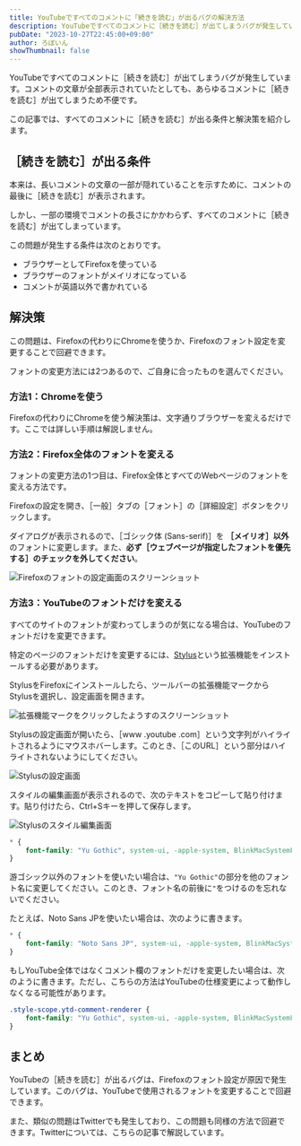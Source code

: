 ```yaml
---
title: YouTubeですべてのコメントに「続きを読む」が出るバグの解決方法
description: YouTubeですべてのコメントに［続きを読む］が出てしまうバグが発生しています。コメントの文章が全部表示されていたとしても、あらゆるコメントに［続きを読む］が出てしまうため不便です。この記事では、すべてのコメントに［続きを読む］が出る条件と解決策を紹介します。
pubDate: "2023-10-27T22:45:00+09:00"
author: ろぼいん
showThumbnail: false
---
```



YouTubeですべてのコメントに［続きを読む］が出てしまうバグが発生しています。コメントの文章が全部表示されていたとしても、あらゆるコメントに［続きを読む］が出てしまうため不便です。

この記事では、すべてのコメントに［続きを読む］が出る条件と解決策を紹介します。

## ［続きを読む］が出る条件

本来は、長いコメントの文章の一部が隠れていることを示すために、コメントの最後に［続きを読む］が表示されます。

しかし、一部の環境でコメントの長さにかかわらず、すべてのコメントに［続きを読む］が出てしまっています。

この問題が発生する条件は次のとおりです。

- ブラウザーとしてFirefoxを使っている
- ブラウザーのフォントがメイリオになっている
- コメントが英語以外で書かれている

## 解決策

この問題は、Firefoxの代わりにChromeを使うか、Firefoxのフォント設定を変更することで回避できます。

フォントの変更方法には2つあるので、ご自身に合ったものを選んでください。

### 方法1：Chromeを使う

Firefoxの代わりにChromeを使う解決策は、文字通りブラウザーを変えるだけです。ここでは詳しい手順は解説しません。

### 方法2：Firefox全体のフォントを変える

フォントの変更方法の1つ目は、Firefox全体とすべてのWebページのフォントを変える方法です。

Firefoxの設定を開き、［一般］タブの［フォント］の［詳細設定］ボタンをクリックします。

ダイアログが表示されるので、［ゴシック体 (Sans-serif)］を **［メイリオ］以外** のフォントに変更します。また、**必ず［ウェブページが指定したフォントを優先する］のチェックを外してください**。

![Firefoxのフォントの設定画面のスクリーンショット](./image.png)

### 方法3：YouTubeのフォントだけを変える

すべてのサイトのフォントが変わってしまうのが気になる場合は、YouTubeのフォントだけを変更できます。

特定のページのフォントだけを変更するには、[Stylus](https://addons.mozilla.org/firefox/addon/styl-us/)という拡張機能をインストールする必要があります。

StylusをFirefoxにインストールしたら、ツールバーの拡張機能マークからStylusを選択し、設定画面を開きます。

![拡張機能マークをクリックしたようすのスクリーンショット](./image-1.png)

Stylusの設定画面が開いたら、［www .youtube .com］という文字列がハイライトされるようにマウスホバーします。このとき、［このURL］という部分はハイライトされないようにしてください。

![Stylusの設定画面](./image-2.png)

スタイルの編集画面が表示されるので、次のテキストをコピーして貼り付けます。貼り付けたら、Ctrl+Sキーを押して保存します。

![Stylusのスタイル編集画面](./image-3.png)

```css
* {
    font-family: "Yu Gothic", system-ui, -apple-system, BlinkMacSystemFont, sans-serif !important;
}
```

游ゴシック以外のフォントを使いたい場合は、``"Yu Gothic"``の部分を他のフォント名に変更してください。このとき、フォント名の前後に``"``をつけるのを忘れないでください。

たとえば、Noto Sans JPを使いたい場合は、次のように書きます。

```css
* {
    font-family: "Noto Sans JP", system-ui, -apple-system, BlinkMacSystemFont, sans-serif !important;
}
```

もしYouTube全体ではなくコメント欄のフォントだけを変更したい場合は、次のように書きます。ただし、こちらの方法はYouTubeの仕様変更によって動作しなくなる可能性があります。

```css
.style-scope.ytd-comment-renderer {
    font-family: "Yu Gothic", system-ui, -apple-system, BlinkMacSystemFont, sans-serif !important;
}
```

## まとめ

YouTubeの［続きを読む］が出るバグは、Firefoxのフォント設定が原因で発生しています。このバグは、YouTubeで使用されるフォントを変更することで回避できます。

また、類似の問題はTwitterでも発生しており、この問題も同様の方法で回避できます。Twitterについては、こちらの記事で解説しています。

<ArticleCard link="/article/2023/10/24/fix-twitter-read-more-button/"/>
